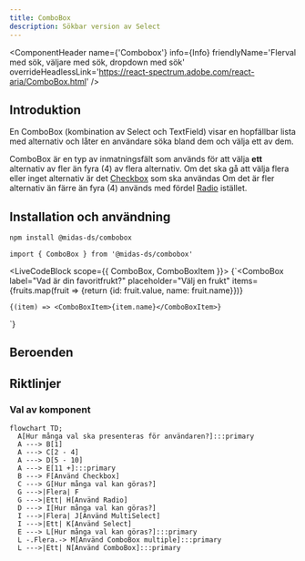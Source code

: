 ```yaml
---
title: ComboBox
description: Sökbar version av Select
---
```



<ComponentHeader
  name={'Combobox'}
  info={Info}
  friendlyName='Flerval med sök, väljare med sök, dropdown med sök'
  overrideHeadlessLink='https://react-spectrum.adobe.com/react-aria/ComboBox.html'
/>

## Introduktion

En ComboBox (kombination av Select och TextField) visar en hopfällbar lista med alternativ och låter en användare söka bland dem och välja ett av dem.

ComboBox är en typ av inmatningsfält som används för att välja **ett** alternativ av fler än fyra (4) av flera alternativ. Om det ska gå att välja flera eller inget alternativ är det [Checkbox](./checkbox.mdx) som ska användas Om det är fler alternativ än färre än fyra (4) används med fördel [Radio](./radio.mdx) istället.

## Installation och användning

```bash npm2yarn
npm install @midas-ds/combobox
```

```tsx
import { ComboBox } from '@midas-ds/combobox'
```

<LiveCodeBlock scope={{ ComboBox, ComboBoxItem }}>
  {`<ComboBox
    label="Vad är din favoritfrukt?"
    placeholder="Välj en frukt"
    items={fruits.map(fruit => {return {id: fruit.value, name: fruit.name}})}
>
    {(item) => <ComboBoxItem>{item.name}</ComboBoxItem>}
</ComboBox>`}
</LiveCodeBlock>

## Beroenden

<ComponentFooter info={Info} />

## Riktlinjer

### Val av komponent

```mermaid
flowchart TD;
  A[Hur många val ska presenteras för användaren?]:::primary
  A ---> B[1]
  A ---> C[2 - 4]
  A ---> D[5 - 10]
  A ---> E[11 +]:::primary
  B ---> F[Använd Checkbox]
  C ---> G[Hur många val kan göras?]
  G --->|Flera| F
  G --->|Ett| H[Använd Radio]
  D ---> I[Hur många val kan göras?]
  I --->|Flera| J[Använd MultiSelect]
  I --->|Ett| K[Använd Select]
  E ---> L[Hur många val kan göras?]:::primary
  L -.Flera.-> M[Använd ComboBox multiple]:::primary
  L --->|Ett| N[Använd ComboBox]:::primary
```

<ComponentFooter info={Info} />
